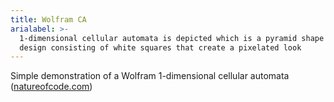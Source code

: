 ```yaml
---
title: Wolfram CA
arialabel: >-
  1-dimensional cellular automata is depicted which is a pyramid shape with a
  design consisting of white squares that create a pixelated look
---
```



Simple demonstration of a Wolfram 1-dimensional cellular automata
(<a href="http://natureofcode.com">natureofcode.com</a>)
